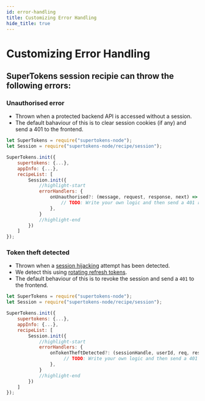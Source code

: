 ```yaml
---
id: error-handling
title: Customizing Error Handling
hide_title: true
---
```


<!-- COPY DOCS -->
<!-- ./session/common-customizations/sessions/error-handling.mdx -->


# Customizing Error Handling

## SuperTokens session recipie can throw the following errors:

### Unauthorised error
- Thrown when a protected backend API is accessed without a session.
- The default bahaviour of this is to clear session cookies (if any) and send a 401 to the frontend.

<BackendSDKTabs>
<TabItem value="nodejs">

```jsx
let SuperTokens = require("supertokens-node");
let Session = require("supertokens-node/recipe/session");

SuperTokens.init({
    supertokens: {...},
    appInfo: {...},
    recipeList: [
        Session.init({
            //highlight-start
            errorHandlers: {
                onUnauthorised?: (message, request, response, next) => {
                    // TODO: Write your own logic and then send a 401 response to the frontend
                },
            }
            //highlight-end
        })
    ]
});
```
</TabItem>
</BackendSDKTabs>


### Token theft detected

- Thrown when a [session hijacking](https://en.wikipedia.org/wiki/Session_hijacking) attempt has been detected.
- We detect this using [rotating refresh tokens](https://supertokens.io/blog/the-best-way-to-securely-manage-user-sessions).
- The default behaviour of this is to revoke the session and send a `401` to the frontend.

<BackendSDKTabs>
<TabItem value="nodejs">

```jsx
let SuperTokens = require("supertokens-node");
let Session = require("supertokens-node/recipe/session");

SuperTokens.init({
    supertokens: {...},
    appInfo: {...},
    recipeList: [
        Session.init({
            //highlight-start
            errorHandlers: {
                onTokenTheftDetected?: (sessionHandle, userId, req, res, next) => {
                     // TODO: Write your own logic and then send a 401 response to the frontend
                },
            }
            //highlight-end
        })
    ]
});
```
</TabItem>
</BackendSDKTabs>